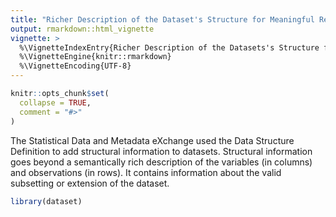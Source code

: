 ```yaml
---
title: "Richer Description of the Dataset's Structure for Meaningful Reuse Opportunities"
output: rmarkdown::html_vignette
vignette: >
  %\VignetteIndexEntry{Richer Description of the Datasets's Structure for Meaningful Reuse Opportunities}
  %\VignetteEngine{knitr::rmarkdown}
  %\VignetteEncoding{UTF-8}
---
```


```r
knitr::opts_chunk$set(
  collapse = TRUE,
  comment = "#>"
)
```

The Statistical Data and Metadata eXchange used the Data Structure Definition to add structural information to datasets. Structural information goes beyond a semantically rich description of the variables (in columns) and observations (in rows). It contains information about the valid subsetting or extension of the dataset.

```r
library(dataset)
```
